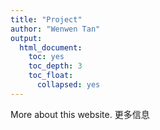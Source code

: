 ---
title: "Project"
author: "Wenwen Tan"
output:
  html_document:
    toc: yes
    toc_depth: 3
    toc_float:
      collapsed: yes
---


More about this website. 更多信息

